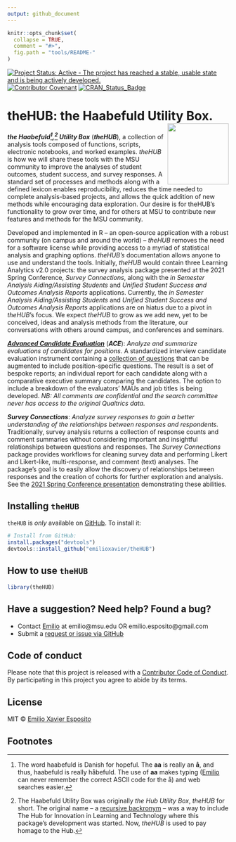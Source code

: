 ```yaml
---
output: github_document
---
```


<!-- README.md is generated from README.Rmd. Please edit README.Rmd and knit. -->

```r
knitr::opts_chunk$set(
  collapse = TRUE,
  comment = "#>",
  fig.path = "tools/README-"
)
```

<!-- badges: start -->
[![Project Status: Active - The project has reached a stable, usable state and is being actively developed.](https://www.repostatus.org/badges/latest/active.svg)](https://www.repostatus.org/)
[![Contributor Covenant](https://img.shields.io/badge/Contributor%20Covenant-2.1-4baaaa.svg)](code_of_conduct.md) 
[![CRAN_Status_Badge](http://www.r-pkg.org/badges/version/theHUB)](https://cran.r-project.org/package=theHUB)
<!-- badges: end -->


# theHUB: the Haabefuld Utility Box. <a href="https://theHopefulBox.com"><img src="man/figures/logo.png" align="right" height="139" /></a>


_**the Haabefuld[^1],[^2] Utility Box**_ (_**theHUB**_), a collection of analysis tools composed of functions, scripts, electronic notebooks, and worked examples. _theHUB_ is how we will share these tools with the MSU community to improve the analyses of student outcomes, student success, and survey responses. A standard set of processes and methods along with a defined lexicon enables reproducibility, reduces the time needed to complete analysis-based projects, and allows the quick addition of new methods while encouraging data exploration. Our desire is for theHUB’s functionality to grow over time, and for others at MSU to contribute new features and methods for the MSU community. 

Developed and implemented in R -- an open-source application with a robust community (on campus and around the world) -- _theHUB_ removes the need for a software license while providing access to a myriad of statistical analysis and graphing options. _theHUB’s_ documentation allows anyone to use and understand the tools. Initially, _theHUB_ would contain three Learning Analytics v2.0 projects: the survey analysis package presented at the 2021 Spring Conference, _Survey Connections_, along with the _in Semester Analysis Aiding/Assisting Students_ and _Unified Student Success and Outcomes Analysis Reports_ applications. Currently, the _in Semester Analysis Aiding/Assisting Students_ and _Unified Student Success and Outcomes Analysis Reports_ applications are on hiatus due to a pivot in _theHUB_'s focus. We expect _theHUB_ to grow as we add new, yet to be conceived, ideas and analysis methods from the literature, our conversations with others around campus, and conferences and seminars. 

_**[Advanced Candidate Evaluation](vignettes/AdvancedCandidateEvaluation.html)**_ (_**ACE**_): _Analyze and summarize evaluations of candidates for positions._ A standardized interview candidate evaluation instrument containing a [collection of questions](vignettes/AdvancedCandidateEvaluation_questions.html) that can be augmented to include position-specific questions. The result is a set of bespoke reports; an individual report for each candidate along with a comparative executive summary comparing the candidates. The option to include a breakdown of the evaluators' MAUs and job titles is being developed. _NB: All comments are confidential and the search committee never has access to the original Qualtrics data._

_**Survey Connections**_: _Analyze survey responses to gain a better understanding of the relationships between responses and respondents._ Traditionally, survey analysis returns a collection of response counts and comment summaries without considering important and insightful relationships between questions and responses. The _Survey Connections_ package provides workflows for cleaning survey data and performing Likert and Likert-like, multi-response, and comment (text) analyses. The package’s goal is to easily allow the discovery of relationships between responses and the creation of cohorts for further exploration and analysis. See the [2021 Spring Conference presentation](https://docs.google.com/presentation/d/1w8LXtFxP5LtnXbGBH-ZROPJrU7pvXdxYwAk1nTHJgpM/edit?usp=sharing) demonstrating these abilities.

<!-- _**in Semester Analysis Aiding/Assisting Students**_ (_**iSAAS**_): _Using a student’s in-semester performance and course participation data provides educators a method to identify those needing academic support._ Identifying the area(s) within a course that a student needs assistance during the semester significantly improves the student’s chance of a favorable outcome. Currently, educators identify the area(s) of needed improvement via MSU’s Enhancing Academic Success Early (EASE) reports. Automating the identification of students during the semester using gradebook data allows educators and academic units to provide students with the required resources to improve their course standing, thus leading to better student outcomes and success. However, we understand that constructing detailed EASE reports can be time-consuming, especially for educators asked to do more with fewer resources. _iSAAS_ builds on the ideas and goals of the current EASE reporting system and is an automated system to construct detailed reports using D2L course gradebook data, reducing educator load. In addition, the automated nature of iSAAS allows educators to provide earlier and more frequent reports to the student. Initially, _iSAAS_ will focus on large-enrollment, first and second-year gateway courses. -->

<!-- _**Unified Student Success and Outcomes Analysis Reports**_ (_**USOAR**_): _Provide academic units with unit-level learning analytics reports while allowing them to explore student success analysis specific to their needs and interests._ Academic units (College or Department) have a collection of student-centric analyses they perform to understand their students, the student’s success and outcomes, and evaluate the unit’s academic endeavours. One expects overlaps between the units’ analyses, yet the breadth and depth of the analysis likely differ, creating an analytics gap. The analytics gap turns into an analytics haves and have-nots situation because few units on campus have full-time analytics groups. The analysis-chasm between units will continue to expand without a resource to provide student success and outcomes analysis. A centralized resource will also reduce the significant logistical burden for units by leveraging their collective knowledge into a common analytics framework that benefits all academic units. A unified learning analytics platform allows new analytics methods to quickly propagate to the MSU community while reducing the analytics gap for those without dedicated student success and outcomes analysis groups. The _USOAR_ system is based on the belief in an egalitarian analytics ecosystem where everyone (students and academic units) benefits. -->


## Installing `theHUB`

`theHUB` is _only_ available on [GitHub](https://github.com/emilioxavier/theHUB/). To install it:

```r
# Install from GitHub:
install.packages("devtools")
devtools::install_github("emilioxavier/theHUB")
```


## How to use `theHUB`

```r
library(theHUB)
```


## Have a suggestion? Need help? Found a bug?

* Contact [Emilio](https://github.com/emilioxavier/) at emilio@msu.edu OR emilio.esposito@gmail.com
* Submit a [request or issue via GitHub](https://github.com/emilioxavier/theHUB/issues/)


## Code of conduct

Please note that this project is released with a [Contributor Code of Conduct](https://github.com/emilioxavier/theHUB/blob/master/CONDUCT.md). By participating in this project you agree to abide by its terms.

## License

MIT © [Emilio Xavier Esposito](https://github.com/emilioxavier/)

## Footnotes

[^1]: The word haabefuld is Danish for hopeful. The **aa** is really an **å**, and thus, haabefuld is really håbefuld. The use of **aa** makes typing ([Emilio](https://github.com/emilioxavier/) can never remember the correct ASCII code for the å) and web searches easier.
[^2]: The Haabefuld Utility Box was originally _the Hub Utility Box_, _theHUB_ for short. The original name -- a [recursive backronym](https://en.wikipedia.org/wiki/Recursive_acronym) -- was a way to include The Hub for Innovation in Learning and Technology where this package's development was started. Now, _theHUB_ is used to pay homage to the Hub.
